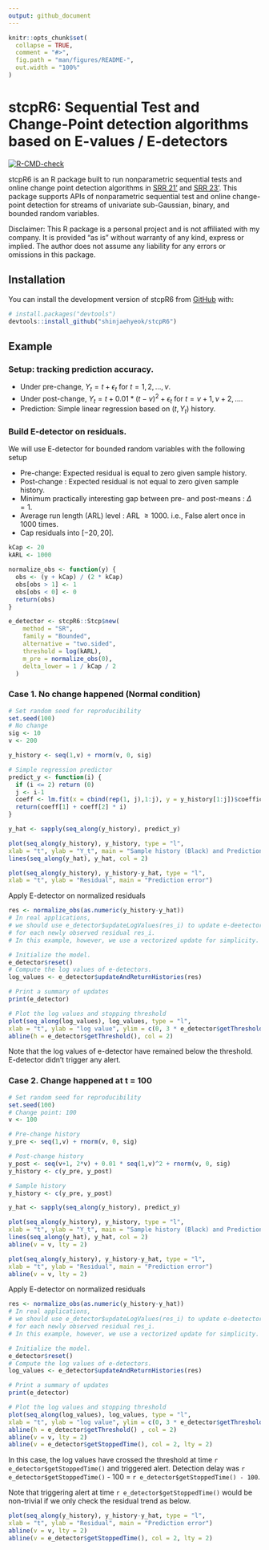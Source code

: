 ```yaml
---
output: github_document
---
```


<!-- README.md is generated from README.Rmd. Please edit that file -->

```r
knitr::opts_chunk$set(
  collapse = TRUE,
  comment = "#>",
  fig.path = "man/figures/README-",
  out.width = "100%"
)
```

# stcpR6: Sequential Test and Change-Point detection algorithms based on E-values / E-detectors

<!-- badges: start -->
[![R-CMD-check](https://github.com/shinjaehyeok/stcpR6/workflows/R-CMD-check/badge.svg)](https://github.com/shinjaehyeok/stcpR6/actions)
<!-- badges: end -->

stcpR6 is an R package built to run nonparametric sequential tests and
online change point detection algorithms in [SRR 21'](https://arxiv.org/abs/2010.08082) and [SRR 23'](https://arxiv.org/abs/2203.03532). 
This package supports APIs of nonparametric sequential test and online
change-point detection for streams of univariate sub-Gaussian, binary, 
and bounded random variables. 

Disclaimer: This R package is a personal project and is not affiliated with my company. It is provided "as is" without warranty of any kind, express or implied. The author does not assume any liability for any errors or omissions in this package.

<!-- You'll still need to render `README.Rmd` regularly, to keep `README.md` up-to-date. `devtools::build_readme()` is handy for this.  -->

## Installation

You can install the development version of stcpR6 from [GitHub](https://github.com/) with:

``` r
# install.packages("devtools")
devtools::install_github("shinjaehyeok/stcpR6")
```

## Example
### Setup: tracking prediction accuracy.
*   Under pre-change, $Y_t = t + ϵ_t$ for $t = 1, 2, \dots, \nu$.
*   Under post-change, $Y_t = t + 0.01 * (t-\nu)^2 + ϵ_t$ for $t = \nu +1, \nu+2, \dots$.
*   Prediction: Simple linear regression based on $(t, Y_t)$ history.

### Build E-detector on residuals.

We will use E-detector for bounded random variables with the following setup

* Pre-change: Expected residual is equal to zero given sample history.
* Post-change : Expected residual is not equal to zero given sample history.
* Minimum practically interesting gap between pre- and post-means : $\Delta = 1$.
* Average run length (ARL) level : ARL $\geq 1000$. i.e., False alert once in 1000 times. 
* Cap residuals into $[-20, 20]$. 

```r
kCap <- 20 
kARL <- 1000

normalize_obs <- function(y) {
  obs <- (y + kCap) / (2 * kCap)
  obs[obs > 1] <- 1
  obs[obs < 0] <- 0
  return(obs)
}

e_detector <- stcpR6::Stcp$new(
    method = "SR",
    family = "Bounded",
    alternative = "two.sided",
    threshold = log(kARL),
    m_pre = normalize_obs(0),
    delta_lower = 1 / kCap / 2
  )
```

### Case 1. No change happened (Normal condition)
```r
# Set random seed for reproducibility
set.seed(100)
# No change
sig <- 10
v <- 200

y_history <- seq(1,v) + rnorm(v, 0, sig)

# Simple regression predictor
predict_y <- function(i) {
  if (i <= 2) return (0)
  j <- i-1
  coeff <- lm.fit(x = cbind(rep(1, j),1:j), y = y_history[1:j])$coefficients
  return(coeff[1] + coeff[2] * i)
}

y_hat <- sapply(seq_along(y_history), predict_y)

plot(seq_along(y_history), y_history, type = "l", 
xlab = "t", ylab = "Y_t", main = "Sample history (Black) and Prediction (Red)")
lines(seq_along(y_hat), y_hat, col = 2)

plot(seq_along(y_history), y_history-y_hat, type = "l", 
xlab = "t", ylab = "Residual", main = "Prediction error")
```

Apply E-detector on normalized residuals

```r
res <- normalize_obs(as.numeric(y_history-y_hat))
# In real applications, 
# we should use e_detector$updateLogValues(res_i) to update e-deetector
# for each newly observed residual res_i.
# In this example, however, we use a vectorized update for simplicity.

# Initialize the model.
e_detector$reset()
# Compute the log values of e-detectors. 
log_values <- e_detector$updateAndReturnHistories(res) 

# Print a summary of updates
print(e_detector)

# Plot the log values and stopping threshold
plot(seq_along(log_values), log_values, type = "l",
xlab = "t", ylab = "log value", ylim = c(0, 3 * e_detector$getThreshold()))
abline(h = e_detector$getThreshold(), col = 2)
```

Note that the log values of e-detector have remained below the threshold. E-detector didn't trigger any alert.

### Case 2. Change happened at t = 100
```r
# Set random seed for reproducibility
set.seed(100)
# Change point: 100
v <- 100

# Pre-change history
y_pre <- seq(1,v) + rnorm(v, 0, sig)

# Post-change history
y_post <- seq(v+1, 2*v) + 0.01 * seq(1,v)^2 + rnorm(v, 0, sig)
y_history <- c(y_pre, y_post)

# Sample history
y_history <- c(y_pre, y_post)

y_hat <- sapply(seq_along(y_history), predict_y)

plot(seq_along(y_history), y_history, type = "l", 
xlab = "t", ylab = "Y_t", main = "Sample history (Black) and Prediction (Red)")
lines(seq_along(y_hat), y_hat, col = 2)
abline(v = v, lty = 2)

plot(seq_along(y_history), y_history-y_hat, type = "l", 
xlab = "t", ylab = "Residual", main = "Prediction error")
abline(v = v, lty = 2)
```

Apply E-detector on normalized residuals

```r
res <- normalize_obs(as.numeric(y_history-y_hat))
# In real applications, 
# we should use e_detector$updateLogValues(res_i) to update e-deetector
# for each newly observed residual res_i.
# In this example, however, we use a vectorized update for simplicity.

# Initialize the model.
e_detector$reset()
# Compute the log values of e-detectors. 
log_values <- e_detector$updateAndReturnHistories(res) 

# Print a summary of updates
print(e_detector)

# Plot the log values and stopping threshold
plot(seq_along(log_values), log_values, type = "l",
xlab = "t", ylab = "log value", ylim = c(0, 3 * e_detector$getThreshold()))
abline(h = e_detector$getThreshold() , col = 2)
abline(v = v, lty = 2)
abline(v = e_detector$getStoppedTime(), col = 2, lty = 2)
```

In this case, the log values have crossed the threshold at time `r e_detector$getStoppedTime()` and triggered alert. Detection delay was `r e_detector$getStoppedTime()` - 100 = `r e_detector$getStoppedTime() - 100`. 

Note that triggering alert at time `r e_detector$getStoppedTime()` would be non-trivial if we only check the residual trend as below.

```r
plot(seq_along(y_history), y_history-y_hat, type = "l", 
xlab = "t", ylab = "Residual", main = "Prediction error")
abline(v = v, lty = 2)
abline(v = e_detector$getStoppedTime(), col = 2, lty = 2)
```


